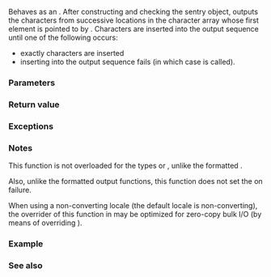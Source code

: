 {{cpp/io/basic_ostream/title|write}}
{{cpp/io/basic_ostream/navbar}}
{{ddcl|
basic_ostream&amp; write( const char_type* s, std::streamsize count );
}}

Behaves as an {{named req|UnformattedOutputFunction}}. After constructing and checking the sentry object, outputs the characters from successive locations in the character array whose first element is pointed to by {{c|s}}. Characters are inserted into the output sequence until one of the following occurs:
* exactly {{c|count}} characters are inserted
* inserting into the output sequence fails (in which case {{c|setstate(badbit)}} is called).

===Parameters===
{{par begin}}
{{par|s|pointer to the character string to write}}
{{par|count|number of characters to write}}
{{par end}}

===Return value===
{{c|*this}}

===Exceptions===
{{include|cpp/io/stream_exceptions}}

===Notes===
This function is not overloaded for the types {{c|signed char}} or {{c|unsigned char}}, unlike the formatted {{rlp|operator_ltlt2|operator&lt;&lt;}}.

Also, unlike the formatted output functions, this function does not set the {{lc|failbit}} on failure.

When using a non-converting locale (the default locale is non-converting), the overrider of this function in {{lc|std::basic_ofstream}} may be optimized for zero-copy bulk I/O (by means of overriding {{lc|std::streambuf::xsputn}}).

===Example===
{{example
|This function may be used to output object representations, i.e. binary output
|code=
#include &lt;iostream&gt;

int main()
{
    int n = 0x41424344;
    std::cout.write(reinterpret_cast&lt;char*&gt;(&amp;n), sizeof n) &lt;&lt; '\n';

    char c[] = "This is sample text.";
    std::cout.write(c, 4).write("!\n", 2);
}
|p=true
|output=
DCBA
This!
}}

===See also===
{{dsc begin}}
{{dsc inc|cpp/io/basic_ostream/dsc operator_ltlt2}}
{{dsc inc|cpp/io/basic_ostream/dsc put}}
{{dsc end}}

{{langlinks|de|es|fr|it|ja|pt|ru|zh}}